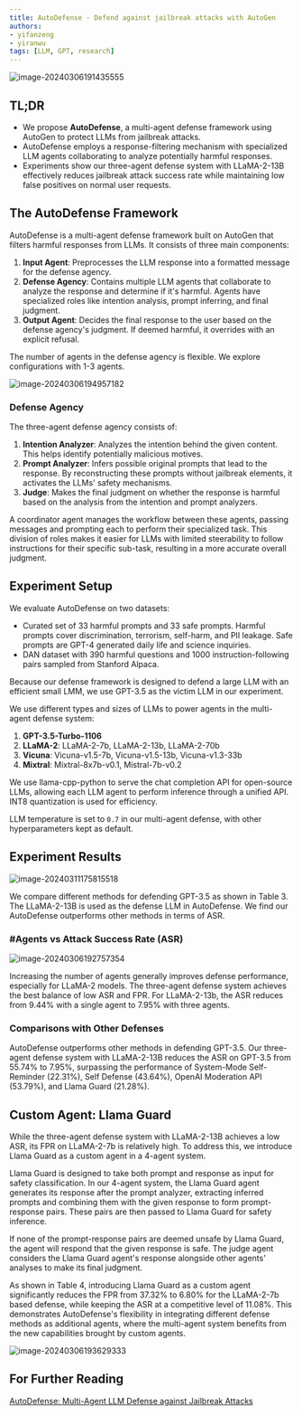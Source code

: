 ```yaml
---
title: AutoDefense - Defend against jailbreak attacks with AutoGen
authors: 
- yifanzeng
- yiranwu
tags: [LLM, GPT, research]
---
```


![image-20240306191435555](imgs/image-20240306191435555.png)

## TL;DR

- We propose **AutoDefense**, a multi-agent defense framework using AutoGen to protect LLMs from jailbreak attacks.
- AutoDefense employs a response-filtering mechanism with specialized LLM agents collaborating to analyze potentially harmful responses.
- Experiments show our three-agent defense system with LLaMA-2-13B effectively reduces jailbreak attack success rate while maintaining low false positives on normal user requests.


## The AutoDefense Framework 

AutoDefense is a multi-agent defense framework built on AutoGen that filters harmful responses from LLMs. It consists of three main components:

1. **Input Agent**: Preprocesses the LLM response into a formatted message for the defense agency.
2. **Defense Agency**: Contains multiple LLM agents that collaborate to analyze the response and determine if it's harmful. Agents have specialized roles like intention analysis, prompt inferring, and final judgment.
3. **Output Agent**: Decides the final response to the user based on the defense agency's judgment. If deemed harmful, it overrides with an explicit refusal.

The number of agents in the defense agency is flexible. We explore configurations with 1-3 agents. 

![image-20240306194957182](imgs/image-20240306194957182.png)

### Defense Agency

The three-agent defense agency consists of:

1. **Intention Analyzer**: Analyzes the intention behind the given content. This helps identify potentially malicious motives.
2. **Prompt Analyzer**: Infers possible original prompts that lead to the response.  By reconstructing these prompts without jailbreak elements, it activates the LLMs' safety mechanisms.
3. **Judge**: Makes the final judgment on whether the response is harmful based on the analysis from the intention and prompt analyzers.

A coordinator agent manages the workflow between these agents, passing messages and prompting each to perform their specialized task. This division of roles makes it easier for LLMs with limited steerability to follow instructions for their specific sub-task, resulting in a more accurate overall judgment.

## Experiment Setup

We evaluate AutoDefense on two datasets:

- Curated set of 33 harmful prompts and 33 safe prompts. Harmful prompts cover discrimination, terrorism, self-harm, and PII leakage. Safe prompts are GPT-4 generated daily life and science inquiries.
- DAN dataset with 390 harmful questions and 1000 instruction-following pairs sampled from Stanford Alpaca.

Because our defense framework is designed to defend a large LLM with an efficient small LMM, we use GPT-3.5 as the victim LLM in our experiment.

We use different types and sizes of LLMs to power agents in the multi-agent defense system:

1. **GPT-3.5-Turbo-1106**
2. **LLaMA-2**: LLaMA-2-7b, LLaMA-2-13b, LLaMA-2-70b
3. **Vicuna**: Vicuna-v1.5-7b, Vicuna-v1.5-13b, Vicuna-v1.3-33b
4. **Mixtral**: Mixtral-8x7b-v0.1, Mistral-7b-v0.2

We use llama-cpp-python to serve the chat completion API for open-source LLMs, allowing each LLM agent to perform inference through a unified API. INT8 quantization is used for efficiency.

LLM temperature is set to `0.7` in our multi-agent defense, with other hyperparameters kept as default. 

## Experiment Results

![image-20240311175815518](imgs/image-20240311175815518.png)

We compare different methods for defending GPT-3.5 as shown in Table 3. The LLaMA-2-13B is used as the defense LLM in AutoDefense. We find our AutoDefense outperforms other methods in terms of ASR.

### #Agents vs Attack Success Rate (ASR)

![image-20240306192757354](imgs/image-20240306192757354.png)

Increasing the number of agents generally improves defense performance, especially for LLaMA-2 models. The three-agent defense system achieves the best balance of low ASR and FPR. For LLaMA-2-13b, the ASR reduces from 9.44% with a single agent to 7.95% with three agents.

### Comparisons with Other Defenses

AutoDefense outperforms other methods in defending GPT-3.5. Our three-agent defense system with LLaMA-2-13B reduces the ASR on GPT-3.5 from 55.74% to 7.95%, surpassing the performance of System-Mode Self-Reminder (22.31%), Self Defense (43.64%), OpenAI Moderation API (53.79%), and Llama Guard (21.28%).

## Custom Agent: Llama Guard

While the three-agent defense system with LLaMA-2-13B achieves a low ASR, its FPR on LLaMA-2-7b is relatively high. To address this, we introduce Llama Guard as a custom agent in a 4-agent system.

Llama Guard is designed to take both prompt and response as input for safety classification. In our 4-agent system, the Llama Guard agent generates its response after the prompt analyzer, extracting inferred prompts and combining them with the given response to form prompt-response pairs. These pairs are then passed to Llama Guard for safety inference.

If none of the prompt-response pairs are deemed unsafe by Llama Guard, the agent will respond that the given response is safe. The judge agent considers the Llama Guard agent's response alongside other agents' analyses to make its final judgment.

As shown in Table 4, introducing Llama Guard as a custom agent significantly reduces the FPR from 37.32% to 6.80% for the LLaMA-2-7b based defense, while keeping the ASR at a competitive level of 11.08%. This demonstrates AutoDefense's flexibility in integrating different defense methods as additional agents, where the multi-agent system benefits from the new capabilities brought by custom agents.

![image-20240306193629333](imgs/image-20240306193629333.png)


## For Further Reading

[AutoDefense: Multi-Agent LLM Defense against Jailbreak Attacks](https://arxiv.org/abs/2403.04783)